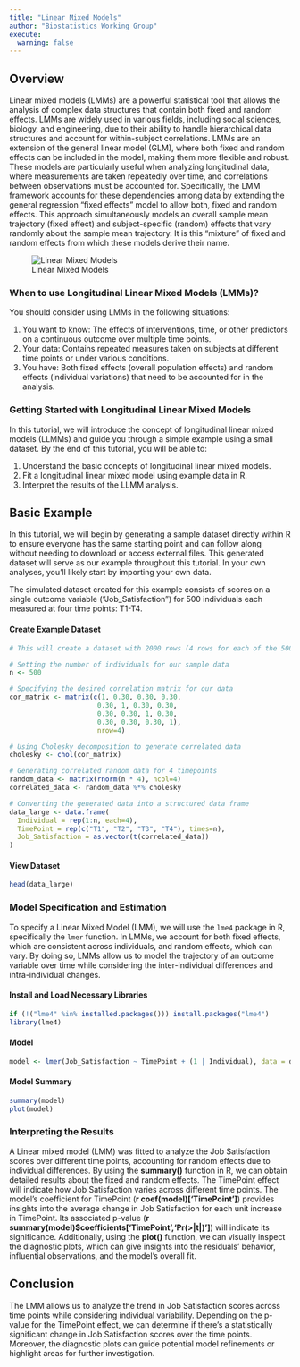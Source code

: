 ```yaml
---
title: "Linear Mixed Models"
author: "Biostatistics Working Group"
execute:
  warning: false
---
```


## Overview
Linear mixed models (LMMs) are a powerful statistical tool that allows the analysis of complex data structures that contain both fixed and random effects. LMMs are widely used in various fields, including social sciences, biology, and engineering, due to their ability to handle hierarchical data structures and account for within-subject correlations. LMMs are an extension of the general linear model (GLM), where both fixed and random effects can be included in the model, making them more flexible and robust. These models are particularly useful when analyzing longitudinal data, where measurements are taken repeatedly over time, and correlations between observations must be accounted for. Specifically, the LMM framework accounts for these dependencies among data by extending the general regression "fixed effects" model to allow both, fixed and random effects. This approach simultaneously models an overall sample mean trajectory (fixed effect) and subject-specific (random) effects that vary randomly about the sample mean trajectory. It is this "mixture" of fixed and random effects from which these models derive their name.

![Linear Mixed Models](./figures/Linear Mixed Models.png)

### When to use Longitudinal Linear Mixed Models (LMMs)?
You should consider using LMMs in the following situations:

1. You want to know: The effects of interventions, time, or other predictors on a continuous outcome over multiple time points.
2. Your data: Contains repeated measures taken on subjects at different time points or under various conditions.
3. You have: Both fixed effects (overall population effects) and random effects (individual variations) that need to be accounted for in the analysis.

### Getting Started with Longitudinal Linear Mixed Models
In this tutorial, we will introduce the concept of longitudinal linear mixed models (LLMMs) and guide you through a simple example using a small dataset. By the end of this tutorial, you will be able to:

1. Understand the basic concepts of longitudinal linear mixed models.
2. Fit a longitudinal linear mixed model using example data in R.
3. Interpret the results of the LLMM analysis.

## Basic Example
In this tutorial, we will begin by generating a sample dataset directly within R to ensure everyone has the same starting point and can follow along without needing to download or access external files. This generated dataset will serve as our example throughout this tutorial. In your own analyses, you'll likely start by importing your own data.

The simulated dataset created for this example consists of scores on a single outcome variable ("Job_Satisfaction") for 500 individuals each measured at four time points: T1-T4. 

#### Create Example Dataset
```r

# This will create a dataset with 2000 rows (4 rows for each of the 500 individuals).

# Setting the number of individuals for our sample data
n <- 500

# Specifying the desired correlation matrix for our data
cor_matrix <- matrix(c(1, 0.30, 0.30, 0.30, 
                      0.30, 1, 0.30, 0.30, 
                      0.30, 0.30, 1, 0.30,
                      0.30, 0.30, 0.30, 1),
                      nrow=4)

# Using Cholesky decomposition to generate correlated data
cholesky <- chol(cor_matrix)

# Generating correlated random data for 4 timepoints
random_data <- matrix(rnorm(n * 4), ncol=4)
correlated_data <- random_data %*% cholesky

# Converting the generated data into a structured data frame
data_large <- data.frame(
  Individual = rep(1:n, each=4),
  TimePoint = rep(c("T1", "T2", "T3", "T4"), times=n),
  Job_Satisfaction = as.vector(t(correlated_data))
)

```

#### View Dataset
```r
head(data_large)
```

### Model Specification and Estimation
To specify a Linear Mixed Model (LMM), we will use the `lme4` package in R, specifically the `lmer` function. In LMMs, we account for both fixed effects, which are consistent across individuals, and random effects, which can vary. By doing so, LMMs allow us to model the trajectory of an outcome variable over time while considering the inter-individual differences and intra-individual changes.

#### Install and Load Necessary Libraries
```r
if (!("lme4" %in% installed.packages())) install.packages("lme4")
library(lme4)
```

#### Model
```r
model <- lmer(Job_Satisfaction ~ TimePoint + (1 | Individual), data = data_large)
```

#### Model Summary
```r
summary(model)
plot(model)

```

### Interpreting the Results
A Linear mixed model (LMM) was fitted to analyze the Job Satisfaction scores over different time points, accounting for random effects due to individual differences. By using the **summary()** function in R, we can obtain detailed results about the fixed and random effects. The TimePoint effect will indicate how Job Satisfaction varies across different time points. The model's coefficient for TimePoint (**r coef(model)['TimePoint']**) provides insights into the average change in Job Satisfaction for each unit increase in TimePoint. Its associated p-value (**r summary(model)$coefficients['TimePoint','Pr(>|t|)']**) will indicate its significance. Additionally, using the **plot()** function, we can visually inspect the diagnostic plots, which can give insights into the residuals' behavior, influential observations, and the model's overall fit.

## Conclusion
The LMM allows us to analyze the trend in Job Satisfaction scores across time points while considering individual variability. Depending on the p-value for the TimePoint effect, we can determine if there's a statistically significant change in Job Satisfaction scores over the time points. Moreover, the diagnostic plots can guide potential model refinements or highlight areas for further investigation.


